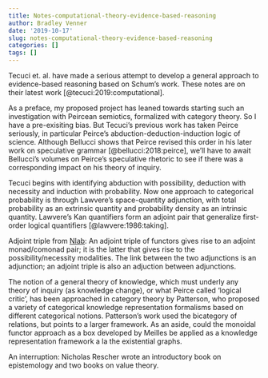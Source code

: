 ```yaml
---
title: Notes-computational-theory-evidence-based-reasoning
author: Bradley Venner
date: '2019-10-17'
slug: notes-computational-theory-evidence-based-reasoning
categories: []
tags: []
---
```


Tecuci et. al. have made a serious attempt to develop a general approach to evidence-based reasoning based on Schum's work.  These notes are on their latest work [@tecuci:2019:computational].

As a preface, my proposed project has leaned towards starting such an investigation with Peircean semiotics, formalized with category theory.  So I have a pre-exisiting bias.  But Tecuci's previous work has taken Peirce seriously, in particular Peirce's abduction-deduction-induction logic of science.  Although Bellucci shows that Peirce revised this order in his later work on speculative grammar [@bellucci:2018:peirce], we'll have to await Bellucci's volumes on Peirce's speculative rhetoric to see if there was a corresponding impact on his theory of inquiry.

Tecuci begins with identifying abduction with possibility, deduction with necessity and induction with probability.  Now one approach to categorical probability is through Lawvere's space-quantity adjunction, with total probability as an extrinsic quantity and probability density as an intrinsic quantity.  Lawvere's Kan quantifiers form an adjoint pair that generalize first-order logical quantifiers [@lawvere:1986:taking].  

Adjoint triple from [Nlab](https://ncatlab.org/nlab/show/adjoint+triple):  An adjoint triple of functors gives rise to an adjoint monad/comonad pair; it is the latter that gives rise to the possibility/necessity modalities.  The link between the two adjunctions is an adjunction; an adjoint triple is also an adjuction between adjunctions.

The notion of a general theory of knowledge, which must underly any theory of inquiry (as knowledge change), or what Peirce called 'logical critic', has been approached in category theory by Patterson, who proposed a variety of categorical knowledge representation formalisms based on different categorical notions.  Patterson's work used the bicategory of relations, but points to a larger framework.  As an aside, could the monoidal functor approach as a box developed by Meilles be applied as a knowledge representation framework a la the existential graphs.

An interruption:  Nicholas Rescher wrote an introductory book on epistemology and two books on value 
theory.  

